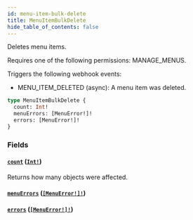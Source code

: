 ```yaml
---
id: menu-item-bulk-delete
title: MenuItemBulkDelete
hide_table_of_contents: false
---
```


Deletes menu items.

Requires one of the following permissions: MANAGE_MENUS.

Triggers the following webhook events:

- MENU_ITEM_DELETED (async): A menu item was deleted.

```graphql
type MenuItemBulkDelete {
  count: Int!
  menuErrors: [MenuError!]!
  errors: [MenuError!]!
}
```

### Fields

#### [`count`](#) ([`Int!`](../../../developer/api-reference/scalars/int))

Returns how many objects were affected.

#### [`menuErrors`](#) ([`[MenuError!]!`](../../../developer/api-reference/objects/menu-error))

#### [`errors`](#) ([`[MenuError!]!`](../../../developer/api-reference/objects/menu-error))
